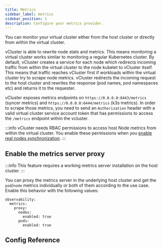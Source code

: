 ```yaml
---
title: Metrics
sidebar_label: metrics
sidebar_position: 1
description: Configure your metrics provider.
---
```



You can monitor your virtual cluster either from the host cluster or directly from within the virtual cluster.

vCluster is able to rewrite node stats and metrics. This means monitoring a virtual cluster works similar to monitoring a regular Kubernetes cluster. By default, vCluster creates a service for each node which redirects incoming traffic from within the virtual cluster to the node kubelet to vCluster itself. This means that traffic reaches vCluster first if workloads within the virtual cluster try to scrape node metrics. vCluster redirects the incoming request to the host cluster and rewrites the response (pod names, pod namespaces etc) and returns it to the requester.

vCluster exposes metrics endpoints on `https://0.0.0.0:8443/metrics` (syncer metrics) and `https://0.0.0.0:6444/metrics` (k3s metrics). In order to scrape those metrics, you need to send an `Authorization` header with a valid virtual cluster service account token that has permissions to access the `/metrics` endpoint within the vcluster.

:::info
vCluster needs RBAC permissions to access host Node metrics from within the virtual cluster. You enable these permissions when you [enable real nodes synchronization](/architecture/nodes.mdx).
:::

## Enable the metrics server proxy

:::info
This feature requires a working metrics server installation on the host cluster.
:::

You can proxy the metrics server in the underlying host cluster and get the `pod`/`node` metrics individually or both of them according to the use case. Enable this behavior with the following values:

```
observability:
  metrics:
    proxy:
      nodes:
        enabled: true
      pods:
        enabled: true
```

## Config Reference

<Observability />
